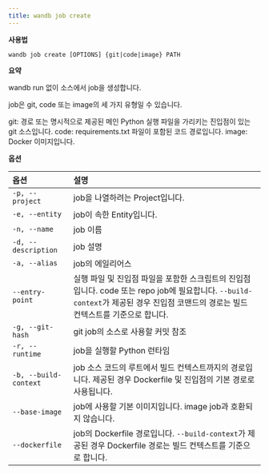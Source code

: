 ```yaml
---
title: wandb job create
---
```


**사용법**

`wandb job create [OPTIONS] {git|code|image} PATH`

**요약**

wandb run 없이 소스에서 job을 생성합니다.

job은 git, code 또는 image의 세 가지 유형일 수 있습니다.

git: 경로 또는 명시적으로 제공된 메인 Python 실행 파일을 가리키는 진입점이 있는 git 소스입니다. code: requirements.txt 파일이 포함된 코드 경로입니다. image: Docker 이미지입니다.

**옵션**

| **옵션** | **설명** |
| :--- | :--- |
| `-p, --project` | job을 나열하려는 Project입니다. |
| `-e, --entity` | job이 속한 Entity입니다. |
| `-n, --name` | job 이름 |
| `-d, --description` | job 설명 |
| `-a, --alias` | job의 에일리어스 |
| `--entry-point` | 실행 파일 및 진입점 파일을 포함한 스크립트의 진입점입니다. code 또는 repo job에 필요합니다. `--build-context`가 제공된 경우 진입점 코맨드의 경로는 빌드 컨텍스트를 기준으로 합니다. |
| `-g, --git-hash` | git job의 소스로 사용할 커밋 참조 |
| `-r, --runtime` | job을 실행할 Python 런타임 |
| `-b, --build-context` | job 소스 코드의 루트에서 빌드 컨텍스트까지의 경로입니다. 제공된 경우 Dockerfile 및 진입점의 기본 경로로 사용됩니다. |
| `--base-image` | job에 사용할 기본 이미지입니다. image job과 호환되지 않습니다. |
| `--dockerfile` | job의 Dockerfile 경로입니다. `--build-context`가 제공된 경우 Dockerfile 경로는 빌드 컨텍스트를 기준으로 합니다. |
